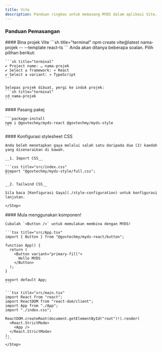 ```yaml
---
title: Vite
description: Panduan ringkas untuk memasang MYDS dalam aplikasi Vite.
---
```



### Panduan Pemasangan

<Steps>
  <Step>
    #### Bina projek Vite
    ```sh title="terminal"
    npm create vite@latest nama-projek -- --template react-ts
    ```
    Anda akan ditanya beberapa soalan. Pilih pilihan berikut:

    ```sh title="terminal"
    ✔ Project name: … nama-projek
    ✔ Select a framework: » React
    ✔ Select a variant: » TypeScript
    ```

    Selepas projek dibuat, pergi ke induk projek:
    ```sh title="terminal"
    cd nama-projek
    ```

  </Step>
  
  <Step>
    #### Pasang pakej

    ```package-install
    npm i @govtechmy/myds-react @govtechmy/myds-style
    ```

  </Step>
  
  <Step>
    #### Konfigurasi stylesheet CSS

    Anda boleh menetapkan gaya melalui salah satu daripada dua (2) kaedah yang disenaraikan di bawah.

    __1. Import CSS__

    ```css title="src/index.css"
    @import "@govtechmy/myds-style/full.css";
    ```

    __2. Tailwind CSS__

    Sila baca [Konfigurasi Gaya](./style-configuration) untuk konfigurasi lanjutan.

    </Step>

  <Step>
    #### Mula menggunakan komponen!

    Cubalah `<Button />` untuk memulakan membina dengan MYDS!

    ```tsx title="src/App.tsx"
    import { Button } from "@govtechmy/myds-react/button";

    function App() {
      return (
        <Button variant="primary-fill">
          Hello MYDS
        </Button>
      );
    }

    export default App;
    ```

    ```tsx title="src/main.tsx"
    import React from "react";
    import ReactDOM from "react-dom/client";
    import App from "./App";
    import "./index.css";

    ReactDOM.createRoot(document.getElementById("root")!).render(
      <React.StrictMode>
        <App />
      </React.StrictMode>
    );
    ```
    </Step>

</Steps>
